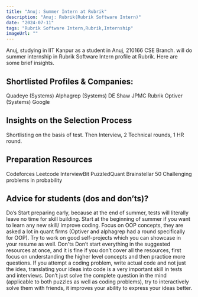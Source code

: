 ```yaml
---
title: "Anuj: Summer Intern at Rubrik"
description: "Anuj: Rubrik(Rubrik Software Intern)"
date: "2024-07-11"
tags: "Rubrik Software Intern,Rubrik,Internship"
imageUrl: ""
---
```


Anuj, studying in IIT Kanpur as a  student in Anuj, 210166 CSE Branch. will do
 summer internship in Rubrik Software Intern profile at Rubrik. Here are some brief
insights.

## Shortlisted Profiles & Companies:
Quadeye (Systems) Alphagrep (Systems) DE Shaw JPMC Rubrik Optiver (Systems) Google

## Insights on the Selection Process
Shortlisting on the basis of test. Then Interview, 2 Technical rounds, 1 HR round.

##  Preparation Resources
Codeforces Leetcode InterviewBit PuzzledQuant Brainstellar 50 Challenging problems in probability

## Advice for students (dos and don’ts)? 
Do’s Start preparing early, because at the end of summer, tests will literally leave no time for skill building. Start at the beginning of summer if you want to learn any new skill/ improve coding. Focus on OOP concepts, they are asked a lot in quant firms (Optiver and alphagrep had a round specifically for OOP). Try to work on good self-projects which you can showcase in your resume as well. Don'ts Don’t start everything in the suggested resources at once, and it is fine if you don’t cover all the resources, first focus on understanding the higher level concepts and then practice more questions. If you attempt a coding problem, write actual code and not just the idea, translating your ideas into code is a very important skill in tests and interviews. Don’t just solve the complete question in the mind (applicable to both puzzles as well as coding problems), try to interactively solve them with friends, it improves your ability to express your ideas better.

